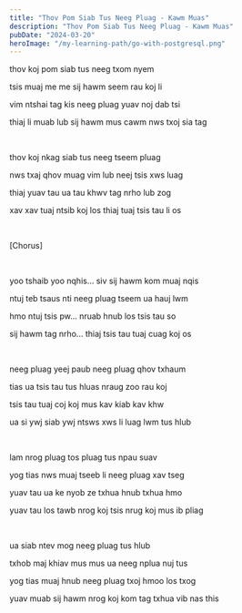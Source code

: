 ```yaml
---
title: "Thov Pom Siab Tus Neeg Pluag - Kawm Muas"
description: "Thov Pom Siab Tus Neeg Pluag - Kawm Muas"
pubDate: "2024-03-20"
heroImage: "/my-learning-path/go-with-postgresql.png"
---
```


thov koj pom siab tus neeg txom nyem

tsis muaj me me sij hawm seem rau koj li

vim ntshai tag kis neeg pluag yuav noj dab tsi

thiaj li muab lub sij hawm mus cawm nws txoj sia tag

<br />

thov koj nkag siab tus neeg tseem pluag

nws txaj qhov muag vim lub neej tsis xws luag

thiaj yuav tau ua tau khwv tag nrho lub zog

xav xav tuaj ntsib koj los thiaj tuaj tsis tau li os

<br />

[Chorus]

<br />

yoo tshaib yoo nqhis... siv sij hawm kom muaj nqis

ntuj teb tsaus nti neeg pluag tseem ua hauj lwm

hmo ntuj tsis pw... nruab hnub los tsis tau so

sij hawm tag nrho... thiaj tsis tau tuaj cuag koj os

<br />

neeg pluag yeej paub neeg pluag qhov txhaum

tias ua tsis tau tus hluas nraug zoo rau koj

tsis tau tuaj coj koj mus kav kiab kav khw

ua si ywj siab ywj ntsws xws li luag lwm tus hlub

<br />

lam nrog pluag tos pluag tus npau suav

yog tias nws muaj tseeb li neeg pluag xav tseg

yuav tau ua ke nyob ze txhua hnub txhua hmo

yuav tau los tawb nrog koj tsis nrug koj mus ib pliag

<br />

ua siab ntev mog neeg pluag tus hlub

txhob maj khiav mus mus ua neeg nplua nuj tus

yog tias muaj hnub neeg pluag txoj hmoo los txog

yuav muab sij hawm nrog koj kom tag txhua vib nas this

